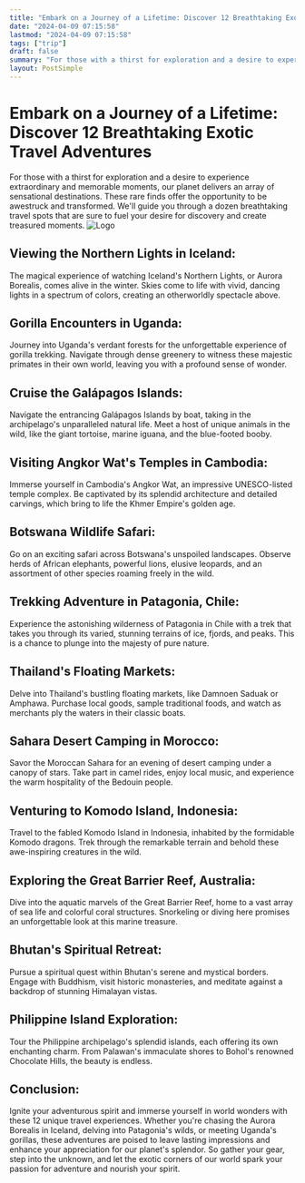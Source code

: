 ```yaml
---
title: "Embark on a Journey of a Lifetime: Discover 12 Breathtaking Exotic Travel Adventures"
date: "2024-04-09 07:15:58"
lastmod: "2024-04-09 07:15:58"
tags: ["trip"]
draft: false
summary: "For those with a thirst for exploration and a desire to experience extraordinary and memorable moments, our planet delivers an array of sensational destinations. These rare finds offer the opportunity to be awestruck and transformed. We'll guide you through a dozen breathtaking travel spots that are sure to fuel your desire for discovery and create treasured moments."
layout: PostSimple
---
```

# Embark on a Journey of a Lifetime: Discover 12 Breathtaking Exotic Travel Adventures
For those with a thirst for exploration and a desire to experience extraordinary and memorable moments, our planet delivers an array of sensational destinations. These rare finds offer the opportunity to be awestruck and transformed. We'll guide you through a dozen breathtaking travel spots that are sure to fuel your desire for discovery and create treasured moments.
<img alt="Logo" class="lazyImg" data-src="https://cdn.seniorsselection.com/src_image/23f0fc09b8ec87acaadaf69296cc0d11.webp" src="/statics/image/loading.webp"/>
## Viewing the Northern Lights in Iceland:
The magical experience of watching Iceland's Northern Lights, or Aurora Borealis, comes alive in the winter. Skies come to life with vivid, dancing lights in a spectrum of colors, creating an otherworldly spectacle above.
## Gorilla Encounters in Uganda:
Journey into Uganda's verdant forests for the unforgettable experience of gorilla trekking. Navigate through dense greenery to witness these majestic primates in their own world, leaving you with a profound sense of wonder.
## Cruise the Galápagos Islands:
Navigate the entrancing Galápagos Islands by boat, taking in the archipelago's unparalleled natural life. Meet a host of unique animals in the wild, like the giant tortoise, marine iguana, and the blue-footed booby.
## Visiting Angkor Wat's Temples in Cambodia:
Immerse yourself in Cambodia's Angkor Wat, an impressive UNESCO-listed temple complex. Be captivated by its splendid architecture and detailed carvings, which bring to life the Khmer Empire's golden age.
## Botswana Wildlife Safari:
Go on an exciting safari across Botswana's unspoiled landscapes. Observe herds of African elephants, powerful lions, elusive leopards, and an assortment of other species roaming freely in the wild.
## Trekking Adventure in Patagonia, Chile:
Experience the astonishing wilderness of Patagonia in Chile with a trek that takes you through its varied, stunning terrains of ice, fjords, and peaks. This is a chance to plunge into the majesty of pure nature.
## Thailand's Floating Markets:
Delve into Thailand's bustling floating markets, like Damnoen Saduak or Amphawa. Purchase local goods, sample traditional foods, and watch as merchants ply the waters in their classic boats.
## Sahara Desert Camping in Morocco:
Savor the Moroccan Sahara for an evening of desert camping under a canopy of stars. Take part in camel rides, enjoy local music, and experience the warm hospitality of the Bedouin people.
## Venturing to Komodo Island, Indonesia:
Travel to the fabled Komodo Island in Indonesia, inhabited by the formidable Komodo dragons. Trek through the remarkable terrain and behold these awe-inspiring creatures in the wild.
## Exploring the Great Barrier Reef, Australia:
Dive into the aquatic marvels of the Great Barrier Reef, home to a vast array of sea life and colorful coral structures. Snorkeling or diving here promises an unforgettable look at this marine treasure.
## Bhutan's Spiritual Retreat:
Pursue a spiritual quest within Bhutan's serene and mystical borders. Engage with Buddhism, visit historic monasteries, and meditate against a backdrop of stunning Himalayan vistas.
## Philippine Island Exploration:
Tour the Philippine archipelago's splendid islands, each offering its own enchanting charm. From Palawan's immaculate shores to Bohol's renowned Chocolate Hills, the beauty is endless.
## Conclusion:
Ignite your adventurous spirit and immerse yourself in world wonders with these 12 unique travel experiences. Whether you're chasing the Aurora Borealis in Iceland, delving into Patagonia's wilds, or meeting Uganda's gorillas, these adventures are poised to leave lasting impressions and enhance your appreciation for our planet's splendor. So gather your gear, step into the unknown, and let the exotic corners of our world spark your passion for adventure and nourish your spirit.
        